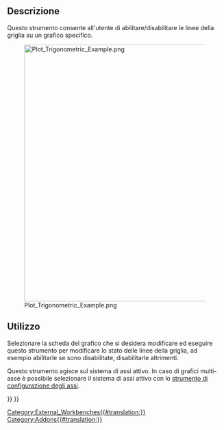 <languages/>

{{Docnav/it
|[[Plot_Series/it|Serie]]
|[[Plot_Legend/it|Legenda]]
|[[Plot_Workbench/it|Plot]]
|IconL=Plot_Series.svg
|IconR=Plot_Legend.svg
|IconC=Workbench_Plot.svg
}}

{{GuiCommand/it
|Name=Plot Grid|Name/it=Griglia
|MenuLocation=Grafico → Griglia
‏‎|Workbenches=[[Plot_Workbench/it|Grafico]]
}}

<span id="Description"></span>
==Descrizione==

Questo strumento consente all'utente di abilitare/disabilitare le linee della griglia su un grafico specifico.

[[Image:Plot_Trigonometric_Example.png|600px]]

<span id="Usage"></span>
==Utilizzo==

Selezionare la scheda del grafico che si desidera modificare ed eseguire questo strumento per modificare lo stato delle linee della griglia, ad esempio abilitarle se sono disabilitate, disabilitarle altrimenti.

Questo strumento agisce sul sistema di assi attivo. In caso di grafici multi-asse è possibile selezionare il sistema di assi attivo con lo [[Plot_Axes/it|strumento di configurazione degli assi]].


{{Docnav/it
|[[Plot_Series/it|Serie]]
|[[Plot_Legend/it|Legenda]]
|[[Plot_Workbench/it|Plot]]
|IconL=Plot_Series.svg
|IconR=Plot_Legend.svg
|IconC=Workbench_Plot.svg
}}

{{Plot_Tools_navi{{#translation:}}}}
{{Userdocnavi{{#translation:}}}}
[[Category:External_Workbenches{{#translation:}}]]
[[Category:Addons{{#translation:}}]]
